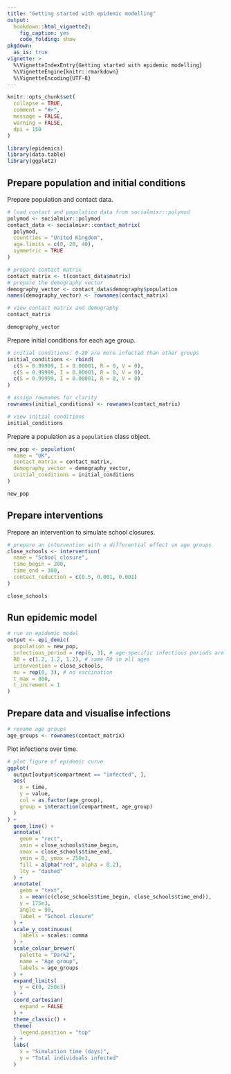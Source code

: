 ```yaml
---
title: "Getting started with epidemic modelling"
output:
  bookdown::html_vignette2:
    fig_caption: yes
    code_folding: show
pkgdown:
  as_is: true
vignette: >
  %\VignetteIndexEntry{Getting started with epidemic modelling}
  %\VignetteEngine{knitr::rmarkdown}
  %\VignetteEncoding{UTF-8}
---
```


```r
knitr::opts_chunk$set(
  collapse = TRUE,
  comment = "#>",
  message = FALSE,
  warning = FALSE,
  dpi = 150
)
```

```r
library(epidemics)
library(data.table)
library(ggplot2)
```

## Prepare population and initial conditions

Prepare population and contact data.

```r
# load contact and population data from socialmixr::polymod
polymod <- socialmixr::polymod
contact_data <- socialmixr::contact_matrix(
  polymod,
  countries = "United Kingdom",
  age.limits = c(0, 20, 40),
  symmetric = TRUE
)

# prepare contact matrix
contact_matrix <- t(contact_data$matrix)
# prepare the demography vector
demography_vector <- contact_data$demography$population
names(demography_vector) <- rownames(contact_matrix)

# view contact matrix and demography
contact_matrix

demography_vector
```

Prepare initial conditions for each age group.

```r
# initial conditions: 0-20 are more infected than other groups
initial_conditions <- rbind(
  c(S = 0.99999, I = 0.00001, R = 0, V = 0),
  c(S = 0.99999, I = 0.00001, R = 0, V = 0),
  c(S = 0.99999, I = 0.00001, R = 0, V = 0)
)

# assign rownames for clarity
rownames(initial_conditions) <- rownames(contact_matrix)

# view initial conditions
initial_conditions
```

Prepare a population as a `population` class object.

```r
new_pop <- population(
  name = "UK",
  contact_matrix = contact_matrix,
  demography_vector = demography_vector,
  initial_conditions = initial_conditions
)

new_pop
```

## Prepare interventions

Prepare an intervention to simulate school closures.

```r
# prepare an intervention with a differential effect on age groups
close_schools <- intervention(
  name = "School closure",
  time_begin = 200,
  time_end = 300,
  contact_reduction = c(0.5, 0.001, 0.001)
)

close_schools
```

## Run epidemic model

```r
# run an epidemic model
output <- epi_demic(
  population = new_pop,
  infectious_period = rep(6, 3), # age-specific infectious periods are similar
  R0 = c(1.2, 1.2, 1.2), # same R0 in all ages
  intervention = close_schools,
  nu = rep(0, 3), # no vaccination
  t_max = 800,
  t_increment = 1
)
```

## Prepare data and visualise infections

```r
# rename age groups
age_groups <- rownames(contact_matrix)
```

Plot infections over time.

```r
# plot figure of epidemic curve
ggplot(
  output[output$compartment == "infected", ],
  aes(
    x = time,
    y = value,
    col = as.factor(age_group),
    group = interaction(compartment, age_group)
  )
) +
  geom_line() +
  annotate(
    geom = "rect",
    xmin = close_schools$time_begin,
    xmax = close_schools$time_end,
    ymin = 0, ymax = 250e3,
    fill = alpha("red", alpha = 0.2),
    lty = "dashed"
  ) +
  annotate(
    geom = "text",
    x = mean(c(close_schools$time_begin, close_schools$time_end)),
    y = 175e3,
    angle = 90,
    label = "School closure"
  ) +
  scale_y_continuous(
    labels = scales::comma
  ) +
  scale_colour_brewer(
    palette = "Dark2",
    name = "Age group",
    labels = age_groups
  ) +
  expand_limits(
    y = c(0, 250e3)
  ) +
  coord_cartesian(
    expand = FALSE
  ) +
  theme_classic() +
  theme(
    legend.position = "top"
  ) +
  labs(
    x = "Simulation time (days)",
    y = "Total individuals infected"
  )
```
